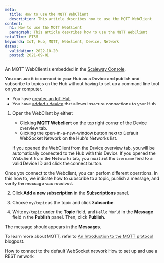 ```yaml
---
meta:
  title: How to use the MQTT WebClient
  description: This article describes how to use the MQTT WebClient
content:
  h1: How to use the MQTT WebClient
  paragraph: This article describes how to use the MQTT WebClient
totalTime: PT5M
keywords: IoT, Hub, MQTT, Webclient, Device, Network
dates:
  validation: 2022-10-20
  posted: 2021-09-01
---
```


An MQTT WebClient is embedded in the [Scaleway Console](https://console.scaleway.com/iot-hub/hubs).

You can use it to connect to your Hub as a Device and publish and subscribe to topics on the Hub without having to set up a command line tool on your computer.

<Message type="requirement">

  - You have [created an IoT Hub](/iot/iot-hub/how-to/create-hub/)
  - You have [added a device](/iot/iot-hub/how-to/add-device/) that allows insecure connections to your Hub.

</Message>

1. Open the WebClient by either:

    - Clicking **MQTT Webclient** on the top right corner of the Device overview tab.
    - Clicking the open-in-a-new-window button next to Default WebSocket Network on the Hub's Networks list.
  
    <Message type="note">

      If you opened the WebClient from the Device overview tab, you will be automatically connected to the Hub with this Device. If you opened the Webclient from the Networks tab, you must set the `Username` field to a valid Device ID and click the connect button.

    </Message>

  Once you connect to the Webclient, you can perfom different operations. In this how to, we indicate how to subscribe to a topic, publish a message, and verify the message was received.

2. Click **Add a new subscription** in the **Subscriptions** panel.

3. Choose `my/topic` as the topic and click **Subscribe**.

4. Write `my/topic` under the **Topic** field, and `Hello World` in the **Message** field in the **Publish** panel. Then, click **Publish**.

  The message should appears in the **Messages**.

<Lightbox src="assets/scaleway-iothub-webclient.webp" size="large" alt=""/>

<Message type="note">

  To learn more about MQTT, refer to [An Introduction to the MQTT protocol](https://blog.scaleway.com/introduction-to-mqtt-protocol/) blogpost.

</Message>

<Navigation title="See Also">
  <PreviousButton to="/iot/iot-hub/how-to/connect-default-websocket-network/">How to connect to the default WebSocket network</PreviousButton>
  <NextButton to="/iot/iot-hub/how-to/setup-use-rest-network/">How to set up and use a REST network</NextButton>
</Navigation>
